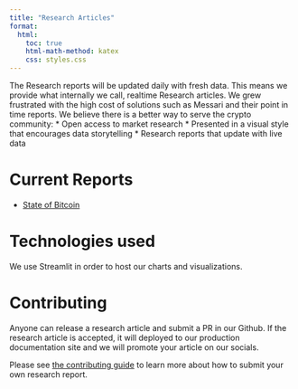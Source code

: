 ```yaml
---
title: "Research Articles"
format:
  html:
    toc: true
    html-math-method: katex
    css: styles.css
---
```


The Research reports will be updated daily with fresh data. This means we provide what internally we call, realtime Research articles. We grew frustrated with the high cost of solutions such as Messari and their point in time reports. We believe there is a better way to serve the crypto community:
* Open access to market research
* Presented in a visual style that encourages data storytelling
* Research reports that update with live data

# Current Reports
* [State of Bitcoin](articles/btc.qmd)

# Technologies used 
We use Streamlit in order to host our charts and visualizations.

# Contributing
Anyone can release a research article and submit a PR in our Github. If the research article is accepted, it will deployed to our production documentation site and we will promote your article on our socials. 

Please see [the contributing guide](contributing.qmd) to learn more about how to submit your own research report. 